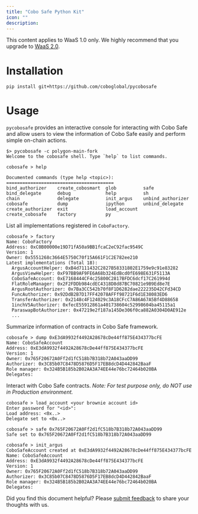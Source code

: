 ```yaml
---
title: "Cobo Safe Python Kit"
icon: ""
description:
---
```

<Note>This content applies to WaaS 1.0 only. We highly recommend that you upgrade to [WaaS 2.0](https://www.cobo.com/developers/v2/guides/overview/introduction).</Note>


# Installation

```sh
pip install git+https://github.com/coboglobal/pycobosafe
```

# Usage

`pycobosafe` provides an interactive console for interacting with Cobo Safe and allow users to view the information of Cobo Safe easily and perform simple on-chain actions.

```
$> pycobosafe -c polygon-main-fork
Welcome to the cobosafe shell. Type `help` to list commands.

cobosafe > help

Documented commands (type help <topic>):
========================================
bind_authorizer    create_cobosmart  glob          safe             
bind_delegate      debug             help          sh               
chain              delegate          init_argus    unbind_authorizer
cobosafe           dump              ipython       unbind_delegate  
create_authorizer  exit              load_account
create_cobosafe    factory           py  
```

List all implementations registered in `CoboFactory`.

```
cobosafe > factory
Name: CoboFactory
Address: 0xC0B00000e19D71fA50a9BB1fcaC2eC92fac9549C
Version: 1
Owner: 0x5551268c3664E5750C70f15A661F1C2E782ee210
Latest implementations (Total 18):
  ArgusAccountHelper: 0xB4d7111432C2827B58331802E1759e9c91e83282
  ArgusViewHelper: 0xF97BB9AF9FE6A68b324EdBcd0fE698E631F5113A
  CoboSafeAccount: 0xE7168444CF4c25800C2817BFDC6dcf17C261994d
  FlatRoleManager: 0x2F2FDDb984cdEC4318D8d87BC70821e9B9Ed8e7E
  ArgusRootAuthorizer: 0x7Ba3CC542b70f8F1D6282dae222235D42CFd34CD
  FuncAuthorizer: 0x92DdB2B7D17FF42078AFFf98721F6d1E38083ED6
  TransferAuthorizer: 0x2148c4F124029c3A18CFcC7A86A67A5Bf4D88658
  1inchV5Authorizer: 0xfecE55912861a401738604c52998604ba45115a1
  ParaswapBotAuthorizer: 0x47219e2f187a145De306f0ca882A0304D0AE912e
  ...
```

Summarize information of contracts in Cobo Safe framework.
```
cobosafe > dump 0xE3dA9932f4492A28678cDe44ff875E434377bcFE
Name: CoboSafeAccount
Address: 0xE3dA9932f4492A28678cDe44ff875E434377bcFE
Version: 1
Owner: 0x765F20672A0Ff2d1fC518b7B318b72A043aaDD99
Authorizer: 0x3C85b07C8478D5876D5F17EB8dcD4D442842BaaF
Role manager: 0x324B5B185b2B02AA3A74EE44e76bc72464b020BA
Delegates:
```

Interact with Cobo Safe contracts. *Note: For test purpose only, do NOT use in Production environment.*
```
cobosafe > load_account <your brownie account id>
Enter password for "<id>":
Load address: <0x..>
Delegate set to <0x..>

cobosafe > safe 0x765F20672A0Ff2d1fC518b7B318b72A043aaDD99
Safe set to 0x765F20672A0Ff2d1fC518b7B318b72A043aaDD99

cobosafe > init_argus
CoboSafeAccount created at 0xE3dA9932f4492A28678cDe44ff875E434377bcFE
Name: CoboSafeAccount
Address: 0xE3dA9932f4492A28678cDe44ff875E434377bcFE
Version: 1
Owner: 0x765F20672A0Ff2d1fC518b7B318b72A043aaDD99
Authorizer: 0x3C85b07C8478D5876D5F17EB8dcD4D442842BaaF
Role manager: 0x324B5B185b2B02AA3A74EE44e76bc72464b020BA
Delegates: 
```
<Tip>Did you find this document helpful? Please [submit feedback](https://forms.zohopublic.com/cobo/form/DocumentFeedbackForm/formperma/QvLOhxJv1_JMsJ-1dleZ8Itb_7rzN-LtgvsDdxosoVI) to share your thoughts with us.</Tip>